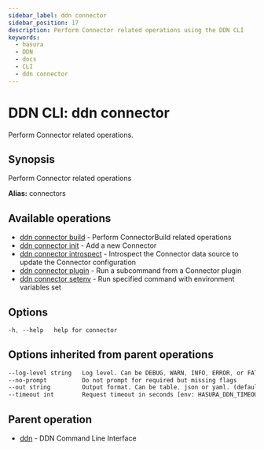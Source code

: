 ```yaml
---
sidebar_label: ddn connector
sidebar_position: 17
description: Perform Connector related operations using the DDN CLI
keywords:
  - hasura
  - DDN
  - docs
  - CLI
  - ddn connector
---
```


# DDN CLI: ddn connector

Perform Connector related operations.

## Synopsis

Perform Connector related operations

**Alias:** connectors

## Available operations

- [ddn connector build](/cli/commands/ddn_connector_build) - Perform ConnectorBuild related operations
- [ddn connector init](/cli/commands/ddn_connector_init) - Add a new Connector
- [ddn connector introspect](/cli/commands/ddn_connector_introspect) - Introspect the Connector data source to update the Connector configuration
- [ddn connector plugin](/cli/commands/ddn_connector_plugin) - Run a subcommand from a Connector plugin
- [ddn connector setenv](/cli/commands/ddn_connector_setenv) - Run specified command with environment variables set

## Options

```sass
-h, --help   help for connector
```

## Options inherited from parent operations

```sass
--log-level string   Log level. Can be DEBUG, WARN, INFO, ERROR, or FATAL. (default "INFO")
--no-prompt          Do not prompt for required but missing flags
--out string         Output format. Can be table, json or yaml. (default "table")
--timeout int        Request timeout in seconds [env: HASURA_DDN_TIMEOUT] (default 100)
```

## Parent operation

- [ddn](/cli/commands/ddn) - DDN Command Line Interface
